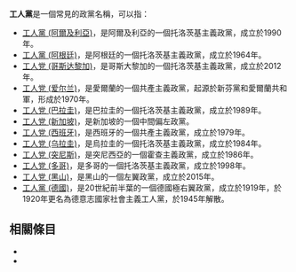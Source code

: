 '''工人黨'''是一個常見的政黨名稱，可以指：
*[[工人黨_(阿爾及利亞)|工人黨 (阿爾及利亞)]]，是阿爾及利亞的一個托洛茨基主義政黨，成立於1990年。
*[[工人黨_(阿根廷)|工人黨 (阿根廷)]]，是阿根廷的一個托洛茨基主義政黨，成立於1964年。
*[[工人党_(哥斯达黎加)|工人党 (哥斯达黎加)]]，是哥斯大黎加的一個托洛茨基主義政黨，成立於2012年。
*[[工人党_(爱尔兰)|工人党 (爱尔兰)]]，是愛爾蘭的一個共產主義政黨，起源於新芬黨和愛爾蘭共和軍，形成於1970年。
*[[工人党_(巴拉圭)|工人党 (巴拉圭)]]，是巴拉圭的一個托洛茨基主義政黨，成立於1989年。
*[[工人党_(新加坡)|工人党 (新加坡)]]，是新加坡的一個中間偏左政黨。
*[[工人党_(西班牙)|工人党 (西班牙)]]，是西班牙的一個共產主義政黨，成立於1979年。
*[[工人党_(乌拉圭)|工人党 (乌拉圭)]]，是烏拉圭的一個托洛茨基主義政黨，成立於1984年。
*[[工人党_(突尼斯)|工人党 (突尼斯)]]，是突尼西亞的一個霍查主義政黨，成立於1986年。
*[[工人党_(多哥)|工人党 (多哥)]]，是多哥的一個托洛茨基主義政黨，成立於1998年。
*[[工人党_(黑山)|工人党 (黑山)]]，是黑山的一個左翼政黨，成立於2015年。
*[[工人黨_(德國)|工人黨 (德國)]]，是20世紀前半葉的一個德國極右翼政黨，成立於1919年，於1920年更名為德意志國家社會主義工人黨，於1945年解散。

== 相關條目 ==
*{{lookfrom}}
*{{lookfrom|工人党}}

{{disambig|Cat=三字政黨消歧義}}